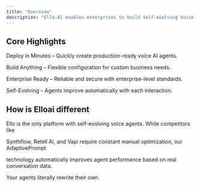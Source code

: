 ```yaml
---
title: "Overview"
description: "Ello.AI enables enterprises to build self-evolving Voice AI agents that are deployable in minutes, customizable, enterprise-ready, and continuously improving. Designed for scalability and integration across workflows."
---
```


## Core Highlights

Deploy in Minutes – Quickly create production-ready voice AI agents.

Build Anything – Flexible configuration for custom business needs.

Enterprise Ready – Reliable and secure with enterprise-level standards.

Self-Evolving – Agents improve automatically with each interaction.

## How is Elloai different

Ello is the only platform with self-evolving voice agents. While competitors like

Synthflow, Retell AI, and Vapi require constant manual optimization, our AdaptivePrompt

technology automatically improves agent performance based on real conversation data.

Your agents literally rewrite their own.